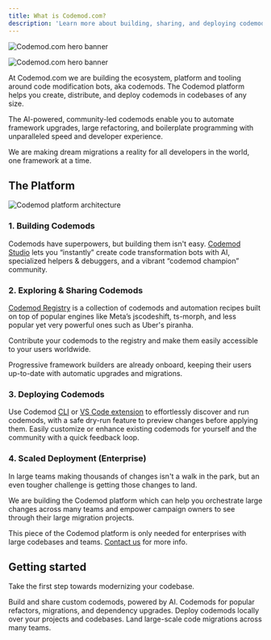 ```yaml
---
title: What is Codemod.com?
description: 'Learn more about building, sharing, and deploying codemods using the Codemod platform.'
---
```


<img
  className="block dark:hidden"
  src="/images/intro/codemod-docs-hero-light.jpg"
  alt="Codemod.com hero banner"
/>

<img
  className="hidden dark:block"
  src="/images/intro/codemod-docs-hero-dark.jpg"
  alt="Codemod.com hero banner"
/>

At Codemod.com we are building the ecosystem, platform and tooling around code modification bots, aka codemods. The Codemod platform helps you create, distribute, and deploy codemods in codebases of any size.

The AI-powered, community-led codemods enable you to automate framework upgrades, large refactoring, and boilerplate programming with unparalleled speed and developer experience.

We are making dream migrations a reality for all developers in the world, one framework at a time.

## The Platform

<img
  src="/images/intro/codemod-platform-architecture.png"
  alt="Codemod platform architecture"
/>

### 1. Building Codemods

Codemods have superpowers, but building them isn't easy. [Codemod Studio](https://codemod.studio/) lets you “instantly” create code transformation bots with AI, specialized helpers & debuggers, and a vibrant “codemod champion” community.

### 2. Exploring & Sharing Codemods

[Codemod Registry](https://github.com/codemod-com/codemod-registry) is a collection of codemods and automation recipes built on top of popular engines like Meta’s jscodeshift, ts-morph, and less popular yet very powerful ones such as Uber's piranha. 

Contribute your codemods to the registry and make them easily accessible to your users worldwide.

Progressive framework builders are already onboard, keeping their users up-to-date with automatic upgrades and migrations.

### 3. Deploying Codemods

Use Codemod [CLI](https://docs.codemod.com/docs/cli/quickstart) or [VS Code extension](https://codemod.com/extension) to effortlessly discover and run codemods, with a safe dry-run feature to preview changes before applying them. Easily customize or enhance existing codemods for yourself and the community with a quick feedback loop.

### 4. Scaled Deployment (Enterprise)

In large teams making thousands of changes isn't a walk in the park, but an even tougher challenge is getting those changes to land.

We are building the Codemod platform which can help you orchestrate large changes across many teams and empower campaign owners to see through their large migration projects.

This piece of the Codemod platform is only needed for enterprises with large codebases and teams. [Contact us](https://codemod.com/contact) for more info.

## Getting started

Take the first step towards modernizing your codebase.

<CardGroup cols={2}>
  <Card title="Codemod Studio" icon="screwdriver-wrench" href="/codemod-studio">
    Build and share custom codemods, powered by AI.
  </Card>
  <Card title="Codemod Registry" icon="grid-2-plus" href="/codemod-registry">
    Codemods for popular refactors, migrations, and dependency upgrades. 
  </Card>
  <Card title="CLI & IDE Extension" icon="terminal" href="/deploying-codemods">
    Deploy codemods locally over your projects and codebases.
  </Card>
  <Card title="Scaled Deployment (Enterprise) - Coming Soon" icon="rocket">
    Land large-scale code migrations across many teams.
  </Card>
</CardGroup>
